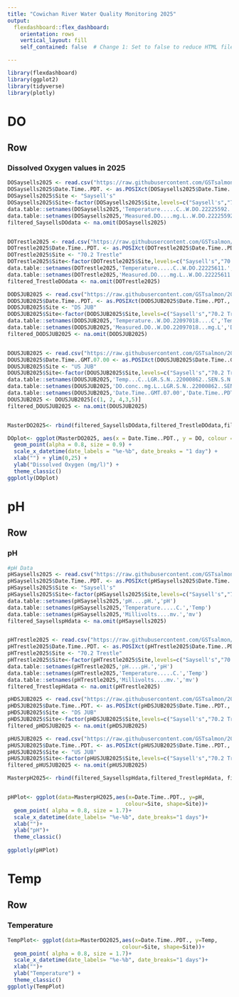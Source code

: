```yaml
---
title: "Cowichan River Water Quality Monitoring 2025"
output: 
  flexdashboard::flex_dashboard:
    orientation: rows
    vertical_layout: fill
    self_contained: false  # Change 1: Set to false to reduce HTML file size

---
```


```r
library(flexdashboard)
library(ggplot2)
library(tidyverse)
library(plotly)
```

# DO {data-orientation="rows"}

## Row {data-height="650"}

### Dissolved Oxygen values in 2025

```r
DOSaysells2025 <- read.csv("https://raw.githubusercontent.com/GSTsalmon/2025Data/refs/heads/main/DOSaysell's2025.csv")
DOSaysells2025$Date.Time..PDT. <- as.POSIXct(DOSaysells2025$Date.Time..PDT., format = "%m/%d/%Y %H:%M")
DOSaysells2025$Site <- "Saysell's"
DOSaysells2025$Site<-factor(DOSaysells2025$Site,levels=c("Saysell's","70.2 Trestle","Skutz Falls", "US JUB", "DS JUB"))
data.table::setnames(DOSaysells2025,'Temperature.....C..W.DO.22225592.','Temp')
data.table::setnames(DOSaysells2025,'Measured.DO....mg.L..W.DO.22225592.','DO')
filtered_SaysellsDOdata <- na.omit(DOSaysells2025)


DOTrestle2025 <- read.csv("https://raw.githubusercontent.com/GSTsalmon/2025Data/refs/heads/main/DOTrestle2025.csv")
DOTrestle2025$Date.Time..PDT. <- as.POSIXct(DOTrestle2025$Date.Time..PDT., format = "%m/%d/%Y %H:%M")
DOTrestle2025$Site <- "70.2 Trestle"
DOTrestle2025$Site<-factor(DOTrestle2025$Site,levels=c("Saysell's","70.2 Trestle","Skutz Falls", "US JUB", "DS JUB"))
data.table::setnames(DOTrestle2025,'Temperature.....C..W.DO.22225611.','Temp')
data.table::setnames(DOTrestle2025,'Measured.DO....mg.L..W.DO.22225611.','DO')
filtered_TrestleDOdata <- na.omit(DOTrestle2025)

DODSJUB2025 <- read.csv("https://raw.githubusercontent.com/GSTsalmon/2025Data/refs/heads/main/DODSJUB2025.csv")
DODSJUB2025$Date.Time..PDT. <- as.POSIXct(DODSJUB2025$Date.Time..PDT., format = "%m/%d/%Y %H:%M")
DODSJUB2025$Site <- "DS JUB"
DODSJUB2025$Site<-factor(DODSJUB2025$Site,levels=c("Saysell's","70.2 Trestle","Skutz Falls", "US JUB", "DS JUB"))
data.table::setnames(DODSJUB2025,'Temperature..W.DO.22097018....C','Temp')
data.table::setnames(DODSJUB2025,'Measured.DO..W.DO.22097018...mg.L','DO')
filtered_DODSJUB2025 <- na.omit(DODSJUB2025)


DOUSJUB2025 <- read.csv("https://raw.githubusercontent.com/GSTsalmon/2025Data/refs/heads/main/DOUSJUB2025.csv")
DOUSJUB2025$Date.Time..GMT.07.00 <- as.POSIXct(DOUSJUB2025$Date.Time..GMT.07.00, format = "%m/%d/%Y %H:%M")
DOUSJUB2025$Site <- "US JUB"
DOUSJUB2025$Site<-factor(DOUSJUB2025$Site,levels=c("Saysell's","70.2 Trestle","Skutz Falls", "US JUB", "DS JUB"))
data.table::setnames(DOUSJUB2025,'Temp...C..LGR.S.N..22000862..SEN.S.N..22000862.','Temp')
data.table::setnames(DOUSJUB2025,'DO.conc..mg.L..LGR.S.N..22000862..SEN.S.N..22000862.','DO')
data.table::setnames(DOUSJUB2025,'Date.Time..GMT.07.00','Date.Time..PDT.')
DOUSJUB2025 <- DOUSJUB2025[c(1, 2, 4,3,5)]
filtered_DOUSJUB2025 <- na.omit(DOUSJUB2025)


MasterDO2025<- rbind(filtered_SaysellsDOdata,filtered_TrestleDOdata,filtered_DODSJUB2025,filtered_DOUSJUB2025)

DOplot<- ggplot(MasterDO2025, aes(x = Date.Time..PDT., y = DO, colour = Site, shape = Site)) +
  geom_point(alpha = 0.8, size = 0.9) +
  scale_x_datetime(date_labels = "%e-%b", date_breaks = "1 day") +
  xlab("") + ylim(0,25) +
  ylab("Dissolved Oxygen (mg/l)") +
  theme_classic()
ggplotly(DOplot)
```

# pH {data-orientation="rows"}

## Row {data-height="650"}

### pH
```r
#pH Data
pHSaysells2025 <- read.csv("https://raw.githubusercontent.com/GSTsalmon/2025Data/refs/heads/main/pHSaysell's2025.csv")
pHSaysells2025$Date.Time..PDT. <- as.POSIXct(pHSaysells2025$Date.Time..PDT., format = "%m/%d/%Y %H:%M")
pHSaysells2025$Site <- "Saysell's"
pHSaysells2025$Site<-factor(pHSaysells2025$Site,levels=c("Saysell's","70.2 Trestle","Skutz Falls", "US JUB", "DS JUB"))
data.table::setnames(pHSaysells2025,'pH....pH.','pH')
data.table::setnames(pHSaysells2025,'Temperature.....C.','Temp')
data.table::setnames(pHSaysells2025,'Millivolts....mv.','mv')
filtered_SaysellspHdata <- na.omit(pHSaysells2025)


pHTrestle2025 <- read.csv("https://raw.githubusercontent.com/GSTsalmon/2025Data/refs/heads/main/pHTrestle2025.csv")
pHTrestle2025$Date.Time..PDT. <- as.POSIXct(pHTrestle2025$Date.Time..PDT., format = "%m/%d/%Y %H:%M")
pHTrestle2025$Site <- "70.2 Trestle"
pHTrestle2025$Site<-factor(pHTrestle2025$Site,levels=c("Saysell's","70.2 Trestle","Skutz Falls", "US JUB", "DS JUB"))
data.table::setnames(pHTrestle2025,'pH....pH.','pH')
data.table::setnames(pHTrestle2025,'Temperature.....C.','Temp')
data.table::setnames(pHTrestle2025,'Millivolts....mv.','mv')
filtered_TrestlepHdata <- na.omit(pHTrestle2025)

pHDSJUB2025 <- read.csv("https://raw.githubusercontent.com/GSTsalmon/2025Data/refs/heads/main/pHDSJUB2025.csv")
pHDSJUB2025$Date.Time..PDT. <- as.POSIXct(pHDSJUB2025$Date.Time..PDT., format = "%m/%d/%Y %H:%M")
pHDSJUB2025$Site <- "DS JUB"
pHDSJUB2025$Site<-factor(pHDSJUB2025$Site,levels=c("Saysell's","70.2 Trestle","Skutz Falls", "US JUB", "DS JUB"))
filtered_pHDSJUB2025 <- na.omit(pHDSJUB2025)

pHUSJUB2025 <- read.csv("https://raw.githubusercontent.com/GSTsalmon/2025Data/refs/heads/main/pHUSJUB2025.csv")
pHUSJUB2025$Date.Time..PDT. <- as.POSIXct(pHUSJUB2025$Date.Time..PDT., format = "%m/%d/%Y %H:%M")
pHUSJUB2025$Site <- "US JUB"
pHUSJUB2025$Site<-factor(pHUSJUB2025$Site,levels=c("Saysell's","70.2 Trestle","Skutz Falls", "US JUB", "DS JUB"))
filtered_pHUSJUB2025 <- na.omit(pHUSJUB2025)

MasterpH2025<- rbind(filtered_SaysellspHdata,filtered_TrestlepHdata, filtered_pHDSJUB2025)


pHPlot<- ggplot(data=MasterpH2025,aes(x=Date.Time..PDT., y=pH,
                                     colour=Site, shape=Site))+
  geom_point( alpha = 0.8, size = 1.7)+
  scale_x_datetime(date_labels= "%e-%b", date_breaks="1 days")+
  xlab("")+
  ylab("pH")+
  theme_classic() 
 
ggplotly(pHPlot)

```

# Temp {data-orientation="rows"}

## Row {data-height="650"}

### Temperature

```r
TempPlot<- ggplot(data=MasterDO2025,aes(x=Date.Time..PDT., y=Temp,
                                    colour=Site, shape=Site))+
  geom_point( alpha = 0.8, size = 1.7)+
  scale_x_datetime(date_labels= "%e-%b", date_breaks="1 days")+
  xlab("")+
  ylab("Temperature") +
  theme_classic() 
ggplotly(TempPlot)
```

